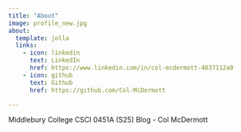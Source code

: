 ```yaml
---
title: "About"
image: profile_new.jpg
about:
  template: jolla
  links:
    - icon: linkedin
      text: LinkedIn
      href: https://www.linkedin.com/in/col-mcdermott-4837112a9
    - icon: github
      text: Github
      href: https://github.com/Col-McDermott

---
```


Middlebury College CSCI 0451A (S25) Blog - Col McDermott